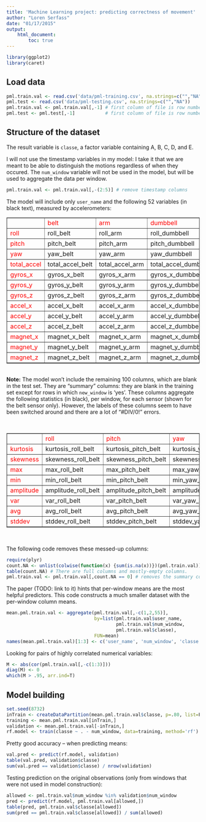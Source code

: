 ```yaml
---
title: 'Machine Learning project: predicting correctness of movement'
author: "Loren Serfass"
date: "01/17/2015"
output:
    html_document:
        toc: true
---
```


```r
library(ggplot2)
library(caret)
```

## Load data

```r
pml.train.val <- read.csv('data/pml-training.csv', na.strings=c("","NA") )  # training and validation sets
pml.test <- read.csv('data/pml-testing.csv', na.strings=c("","NA"))         # 20 test observations
pml.train.val <- pml.train.val[,-1] # first column of file is row numbers
pml.test <- pml.test[,-1]           # first column of file is row numbers
```

## Structure of the dataset

The result variable is `classe`, a factor variable containing A, B, C, D, and E.

I will not use the timestamp variables in my model: I take it that we are
meant to be able to distinguish the motions regardless of when they occured.
The `num_window` variable will not be used in the model, but will be used
to aggregate the data per window.

```r
pml.train.val <- pml.train.val[,-(2:5)] # remove timestamp columns
```

The model will include only `user_name` and the following 52 variables (in black text), measured by accelerometers:

<table border=1>
<tr><td><font color='red'></font></td><td><font color='red'>belt</font></td><td><font color='red'>arm</font></td><td><font color='red'>dumbbell</font></td><td><font color='red'>forearm</font></td></tr>
<tr><td><font color='red'>roll</font></td><td>roll_belt</td><td>roll_arm</td><td>roll_dumbbell</td><td>roll_forearm</td></tr>
<tr><td><font color='red'>pitch</font></td><td>pitch_belt</td><td>pitch_arm</td><td>pitch_dumbbell</td><td>pitch_forearm</td></tr>
<tr><td><font color='red'>yaw</font></td><td>yaw_belt</td><td>yaw_arm</td><td>yaw_dumbbell</td><td>yaw_forearm</td></tr>
<tr><td><font color='red'>total_accel</font></td><td>total_accel_belt</td><td>total_accel_arm</td><td>total_accel_dumbbell</td><td>total_accel_forearm</td></tr>
<tr><td><font color='red'>gyros_x</font></td><td>gyros_x_belt</td><td>gyros_x_arm</td><td>gyros_x_dumbbell</td><td>gyros_x_forearm</td></tr>
<tr><td><font color='red'>gyros_y</font></td><td>gyros_y_belt</td><td>gyros_y_arm</td><td>gyros_y_dumbbell</td><td>gyros_y_forearm</td></tr>
<tr><td><font color='red'>gyros_z</font></td><td>gyros_z_belt</td><td>gyros_z_arm</td><td>gyros_z_dumbbell</td><td>gyros_z_forearm</td></tr>
<tr><td><font color='red'>accel_x</font></td><td>accel_x_belt</td><td>accel_x_arm</td><td>accel_x_dumbbell</td><td>accel_x_forearm</td></tr>
<tr><td><font color='red'>accel_y</font></td><td>accel_y_belt</td><td>accel_y_arm</td><td>accel_y_dumbbell</td><td>accel_y_forearm</td></tr>
<tr><td><font color='red'>accel_z</font></td><td>accel_z_belt</td><td>accel_z_arm</td><td>accel_z_dumbbell</td><td>accel_z_forearm</td></tr>
<tr><td><font color='red'>magnet_x</font></td><td>magnet_x_belt</td><td>magnet_x_arm</td><td>magnet_x_dumbbell</td><td>magnet_x_forearm</td></tr>
<tr><td><font color='red'>magnet_y</font></td><td>magnet_y_belt</td><td>magnet_y_arm</td><td>magnet_y_dumbbell</td><td>magnet_y_forearm</td></tr>
<tr><td><font color='red'>magnet_z</font></td><td>magnet_z_belt</td><td>magnet_z_arm</td><td>magnet_z_dumbbell</td><td>magnet_z_forearm</td></tr>
</table>

</br>
**Note:** The model won't include the remaining 100 columns,
which are blank in the test set.
They are "summary" columns: they are blank in the training set
except for rows in which `new_window` is 'yes'.
These columns aggregate the following statistics (in black), per window, for each sensor (shown for the belt sensor only). However,
the labels of these columns seem to have been switched around and there are a lot of "#DIV/0!" errors.

</br>
<table border=1>
<tr><td><font color='red'></font></td><td><font color='red'>roll</font></td><td><font color='red'>pitch</font></td><td><font color='red'>yaw</font></td><td><font color='red'>total_accel</font></td></tr>
<tr><td><font color='red'>kurtosis</font></td><td>kurtosis_roll_belt</td><td>kurtosis_pitch_belt</td><td>kurtosis_yaw_belt</td><td></td></tr>
<tr><td><font color='red'>skewness</font></td><td>skewness_roll_belt</td><td>skewness_pitch_belt</td><td>skewness_yaw_belt</td><td></td></tr>
<tr><td><font color='red'>max</font></td><td>max_roll_belt</td><td>max_pitch_belt</td><td>max_yaw_belt</td><td></td></tr>
<tr><td><font color='red'>min</font></td><td>min_roll_belt</td><td>min_pitch_belt</td><td>min_yaw_belt</td><td></td></tr>
<tr><td><font color='red'>amplitude</font></td><td>amplitude_roll_belt</td><td>amplitude_pitch_belt</td><td>amplitude_yaw_belt</td><td></td></tr>
<tr><td><font color='red'>var</font></td><td>var_roll_belt</td><td>var_pitch_belt</td><td>var_yaw_belt</td><td>var_total_accel_belt</td></tr>
<tr><td><font color='red'>avg</font></td><td>avg_roll_belt</td><td>avg_pitch_belt</td><td>avg_yaw_belt</td><td></td></tr>
<tr><td><font color='red'>stddev</font></td><td>stddev_roll_belt</td><td>stddev_pitch_belt</td><td>stddev_yaw_belt</td><td></td></tr>
<table>
</br>

The following code removes these messed-up columns:

```r
require(plyr)
count.NA <- unlist(colwise(function(x) {sum(is.na(x))})(pml.train.val)) # count NAs in each column
table(count.NA) # There are full columns and mostly-empty columns.
pml.train.val <- pml.train.val[,count.NA == 0] # removes the summary columns
```

The paper (TODO: link to it) hints that per-window means are the most
helpful predictors. This code constructs a much smaller dataset with
the per-window column means.

```r
mean.pml.train.val <- aggregate(pml.train.val[,-c(1,2,55)],
                                by=list(pml.train.val$user_name,
                                        pml.train.val$num_window,
                                        pml.train.val$classe),
                                FUN=mean)
names(mean.pml.train.val)[1:3] <- c('user_name', 'num_window', 'classe')
```



Looking for pairs of highly correlated numerical variables:

```r
M <- abs(cor(pml.train.val[,-c(1:3)]))
diag(M) <- 0
which(M > .95, arr.ind=T)
```

## Model building

```r
set.seed(8732)
inTrain <- createDataPartition(mean.pml.train.val$classe, p=.80, list=F)
training <- mean.pml.train.val[inTrain,]
validation <- mean.pml.train.val[-inTrain,]
rf.model <- train(classe ~ . - num_window, data=training, method='rf')
```

Pretty good accuracy -- when predicting means:

```r
val.pred <- predict(rf.model, validation)
table(val.pred, validation$classe)
sum(val.pred == validation$classe) / nrow(validation)
```

Testing prediction on the original observations (only from windows that were
not used in model construction):

```r
allowed <- pml.train.val$num_window %in% validation$num_window
pred <- predict(rf.model, pml.train.val[allowed,])
table(pred, pml.train.val$classe[allowed])
sum(pred == pml.train.val$classe[allowed]) / sum(allowed)
```

